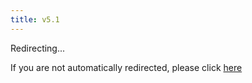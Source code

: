 ```yaml
---
title: v5.1
---
```


<meta name="robots" content="noindex" />

<meta
  httpEquiv="refresh"
  content="1; url=https://plaid.com/core-exchange/docs/reference/5.1"
/>

Redirecting...

If you are not automatically redirected, please click [here](https://plaid.com/core-exchange/docs/reference/5.1)
